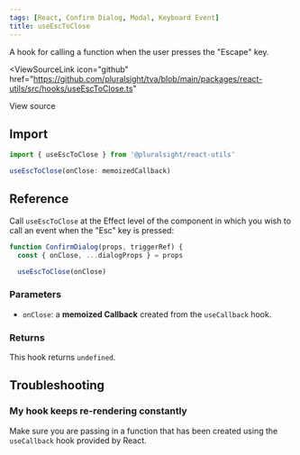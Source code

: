 ```yaml
---
tags: [React, Confirm Dialog, Modal, Keyboard Event]
title: useEscToClose
---
```



<p className="size-xxl">
  A hook for calling a function when the user presses the "Escape" key.
</p>

<ViewSourceLink
  icon="github"
  href="https://github.com/pluralsight/tva/blob/main/packages/react-utils/src/hooks/useEscToClose.ts"
>
  View source
</ViewSourceLink>

## Import

```javascript
import { useEscToClose } from '@pluralsight/react-utils'
```

```typescript
useEscToClose(onClose: memoizedCallback)
```

## Reference

Call `useEscToClose` at the Effect level of the component in which you wish to call an event when the "Esc" key is pressed:

```jsx showLineNumbers {18}
function ConfirmDialog(props, triggerRef) {
  const { onClose, ...dialogProps } = props

  useEscToClose(onClose)
```

### Parameters

- `onClose`: a **memoized Callback** created from the `useCallback` hook.

### Returns

This hook returns `undefined`.

## Troubleshooting

### My hook keeps re-rendering constantly

Make sure you are passing in a function that has been created using the `useCallback` hook provided by React.
